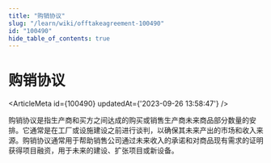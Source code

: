 ```yaml
---
title: "购销协议"
slug: "/learn/wiki/offtakeagreement-100490"
id: "100490"
hide_table_of_contents: true
---
```



# 购销协议

<ArticleMeta id={100490} updatedAt={'2023-09-26 13:58:47'} />
<div className='border-solid border-b border-t-0 my-4 border-[var(--ifm-color-gray-300)]' />

购销协议是指生产商和买方之间达成的购买或销售生产商未来商品部分数量的安排。它通常是在工厂或设施建设之前进行谈判，以确保其未来产出的市场和收入来源。购销协议通常用于帮助销售公司通过未来收入的承诺和对商品现有需求的证明获得项目融资，用于未来的建设、扩张项目或新设备。
